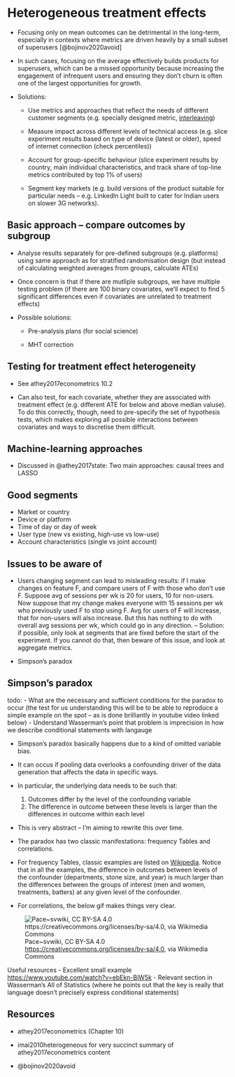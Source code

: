 # Heterogeneous treatment effects

- Focusing only on mean outcomes can be detrimental in the long-term, especially in contexts where metrics are driven heavily by a small subset of superusers [@bojinov2020avoid]

- In such cases, focusing on the average effectively builds products for superusers, which can be a missed opportunity because increasing the engagement of infrequent users and ensuring they don't churn is often one of the largest opportunities for growth.

- Solutions:

  - Use metrics and approaches that reflect the needs of different customer segments (e.g. specially designed metric, [interleaving](https://netflixtechblog.com/interleaving-in-online-experiments-at-netflix-a04ee392ec55))

  - Measure impact across different levels of technical access (e.g. slice experiment results based on type of device (latest or older), speed of internet connection (check percentiles))

  - Account for group-specific behaviour (slice experiment results by country, main individual characteristics, and track share of top-line metrics contributed by top 1% of users)

  - Segment key markets (e.g. build versions of the product suitable for particular needs -- e.g. LinkedIn Light built to cater for Indian users on slower 3G networks).


## Basic approach -- compare outcomes by subgroup

- Analyse results separately for pre-defined subgroups (e.g. platforms) using same approach as for stratified randomisation design (but instead of calculating weighted averages from groups, calculate ATEs)

- Once concern is that if there are mutliple subgroups, we have multiple testing problem (if there are 100 binary covariates, we'll expect to find 5 significant differences even if covariates are unrelated to treatment effects)

- Possible solutions:

  - Pre-analysis plans (for social science)

  - MHT correction

## Testing for treatment effect heterogeneity

- See athey2017econometrics 10.2

- Can also test, for each covariate, whether they are associated with treatment effect (e.g. different ATE for below and above median valuse). To do this correctly, though, need to pre-specify the set of hypothesis tests, which makes exploring all possible interactions between covariates and ways to discretise them difficult.



## Machine-learning approaches

- Discussed in @athey2017state: Two main approaches: causal trees and LASSO

## Good segments

- Market or country
- Device or platform
- Time of day or day of week
- User type (new vs existing, high-use vs low-use)
- Account characteristics (single vs joint account)


## Issues to be aware of

- Users changing segment can lead to misleading results: if I make changes on feature F, and compare users of F with those who don't use F. Suppose avg of sessions per wk is 20 for users, 10 for non-users. Now suppose that my change makes everyone with 15 sessions per wk who previously used F to stop using F. Avg for users of F will increase, that for non-users will also increase. But this has nothing to do with overall avg sessions per wk, which could go in any direction. -- Solution: if possible, only look at segments that are fixed before the start of the experiment. If you cannot do that, then beware of this issue, and look at aggregate metrics.

- Simpson's paradox


## Simpson's paradox

todo:
- What are the necessary and sufficient conditions for the paradox to occur (the test for us understanding this will be to be able to reproduce a simple example on the spot – as is done brilliantly in youtube video linked below)
- Understand Wasserman's point that problem is imprecision in how we describe conditional statements with langauge




- Simpson's paradox basically happens due to a kind of omitted variable bias.

- It can occus if pooling data overlooks a confounding driver of the data generation that affects the data in specific ways.

- In particular, the underlying data needs to be such that:

  1. Outcomes differ by the level of the confounding variable
  2. The difference in outcome between these levels is larger than the differences in outcome within each level

- This is very abstract -- I'm aiming to rewrite this over time.

- The paradox has two classic manifestations: frequency Tables and correlations.

- For frequency Tables, classic examples are listed on [Wikipedia](https://en.wikipedia.org/wiki/Simpson%27s_paradox#Examples). Notice that in all the examples, the difference in outcomes between levels of the confounder (departments, stone size, and year) is much larger than the differences between the groups of interest (men and women, treatments, batters) at any given level of the confounder.

- For correlations, the below gif makes things very clear.

![Pace~svwiki, CC BY-SA 4.0 <https://creativecommons.org/licenses/by-sa/4.0>, via Wikimedia Commons](../inputs/simpsons_paradox.gif)

Useful resources
- Excellent small example [https://www.youtube.com/watch?v=ebEkn-BiW5k](https://www.youtube.com/watch?v=ebEkn-BiW5k)
- Relevant section in Wasserman's All of Statistics (where he points out that the key is really that language doesn't precisely express conditional statements)



## Resources

- athey2017econometrics (Chapter 10)
- imai2010heterogeneous for very succinct summary of athey2017econometrics content

- @bojinov2020avoid

